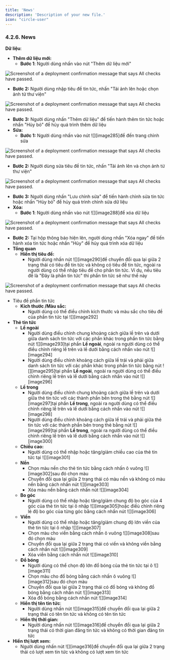 ```yaml
---
title: 'News'
description: 'Description of your new file.'
icon: "circle-user"
---
```


### **4.2.6. News** 

**Dữ liệu**: 

* **Thêm dữ liệu mới:**  
  * **Bước 1**: Người dùng nhấn vào nút "Thêm dữ liệu mới"

<Frame caption="Thêm dữ liệu mới  ">
  <img
    src="https://aimini-upload.sgp1.digitaloceanspaces.com/image169_a8189018fa.png"
    alt="Screenshot of a deployment confirmation message that says All checks have passed."
    style={{ borderRadius:"0.5rem" }}
    title=""
  />
</Frame>


  * **Bước 2:** Người dùng nhập tiêu đề tin tức, nhấn "Tải ảnh lên hoặc chọn ảnh từ thư viện"

<Frame caption="Màn hình thêm dữ liệu  ">
  <img
    src="https://aimini-upload.sgp1.digitaloceanspaces.com/image93_d0e1b33f58.png"
    alt="Screenshot of a deployment confirmation message that says All checks have passed."
    style={{ borderRadius:"0.5rem" }}
    title=""
  />
</Frame>


  * **Bước 3:** Người dùng nhấn "Thêm dữ liệu" để tiến hành thêm tin tức hoặc nhấn "Hủy bỏ" để hủy quá trình thêm dữ liệu  
* **Sửa:**  
  * **Bước 1:** Người dùng nhấn vào nút ![][image285]để đến trang chỉnh sửa

<Frame caption="Nút chỉnh sửa ">
  <img
    src="https://aimini-upload.sgp1.digitaloceanspaces.com/image65_3b249e0f79.png"
    alt="Screenshot of a deployment confirmation message that says All checks have passed."
    style={{ borderRadius:"0.5rem" }}
    title=""
  />
</Frame>


  * **Bước 2:** Người dùng sửa tiêu đề tin tức, nhấn "Tải ảnh lên và chọn ảnh từ thư viện"

<Frame caption="Màn hình chỉnh sửa dữ liệu  ">
  <img
    src="https://aimini-upload.sgp1.digitaloceanspaces.com/image195_d958fb2143.png"
    alt="Screenshot of a deployment confirmation message that says All checks have passed."
    style={{ borderRadius:"0.5rem" }}
    title=""
  />
</Frame>

  * **Bước 3:** Người dùng nhấn "Lưu chỉnh sửa" để tiến hành chỉnh sửa tin tức hoặc nhấn "Hủy bỏ" để hủy quá trình chỉnh sửa dữ liệu  
* **Xóa:**  
  * **Bước 1**: Người dùng nhấn vào nút ![][image288]để xóa dữ liệu

<Frame caption="Nút xóa dữ liệu   ">
  <img
    src="https://aimini-upload.sgp1.digitaloceanspaces.com/image163_d9ff8be9bc.png"
    alt="Screenshot of a deployment confirmation message that says All checks have passed."
    style={{ borderRadius:"0.5rem" }}
    title=""
  />
</Frame>

  * **Bước 2:** Tại hộp thông báo hiện lên, người dùng nhấn "Xóa ngay" để tiến hành xóa tin tức hoặc nhấn "Hủy" để hủy quá trình xóa dữ liệu  
* **Tổng quan**  
  * **Hiển thị tiêu đề:**  
    * Người dùng nhấn nút ![][image290]để chuyển đổi qua lại giữa 2 trạng thái có tiêu đề tin tức và không có tiêu đề tin tức, ngoài ra người dùng có thể nhập tiêu đề cho phần tin tức. Ví dụ, nếu tiêu đề là "Đây là phần tin tức" thì phần tin tức sẽ như thế này

<Frame caption=" ">
  <img
    src="https://aimini-upload.sgp1.digitaloceanspaces.com/image15_edc786c82c.png"
    alt="Screenshot of a deployment confirmation message that says All checks have passed."
    style={{ borderRadius:"0.5rem" }}
    title=""
  />
</Frame>


* Tiêu đề phần tin tức  
  * **Kích thước /Màu sắc:**  
    * Người dùng có thể điều chỉnh kích thước và màu sắc cho tiêu đề của phần tin tức tại ![][image292]  
* **Thẻ tin tức**  
  * **Lề ngoài**  
    * Người dùng điều chỉnh chung khoảng cách giữa lề trên và dưới giữa danh sách tin tức với các phần khác trong phần tin tức bằng nút ![][image293]tại phần **Lề ngoài**, ngoài ra người dùng có thể điều chỉnh riêng lề trên và lề dưới bằng cách nhấn vào nút ![][image294]  
    * Người dùng điều chỉnh khoảng cách giữa lề trái và phải giữa danh sách tin tức với các phần khác trong phần tin tức bằng nút ![][image295]tại phần **Lề ngoài**, ngoài ra người dùng có thể điều chỉnh riêng lề trên và lề dưới bằng cách nhấn vào nút ![][image296]  
  * **Lề trong**  
    * Người dùng điều chỉnh chung khoảng cách giữa lề trên và dưới giữa thẻ tin tức với các thành phần bên trong thẻ bằng nút ![][image297]tại phần **Lề trong**, ngoài ra người dùng có thể điều chỉnh riêng lề trên và lề dưới bằng cách nhấn vào nút ![][image298]  
    * Người dùng điều chỉnh khoảng cách giữa lề trái và phải giữa thẻ tin tức với các thành phần bên trong thẻ bằng nút ![][image299]tại phần **Lề trong**, ngoài ra người dùng có thể điều chỉnh riêng lề trên và lề dưới bằng cách nhấn vào nút ![][image300]  
  * **Chiều cao:**  
    * Người dùng có thể nhập hoặc tăng/giảm chiều cao của thẻ tin tức tại ![][image301]  
  * **Nền**  
    * Chọn màu nền cho thẻ tin tức bằng cách nhấn ô vuông ![][image302]sau đó chọn màu  
    * Chuyển đổi qua lại giữa 2 trạng thái có màu nền và không có màu nền bằng cách nhấn nút ![][image303]  
    * Xóa màu nền bằng cách nhấn nút ![][image304]  
  * **Bo góc**  
    * Người dùng có thể nhập hoặc tăng/giảm chung độ bo góc của 4 góc của thẻ tin tức tại ô nhập ![][image305]hoặc điềù chỉnh riêng lẻ độ bo góc của từng góc bằng cách nhấn nút ![][image306]  
  * **Viền**  
    * Người dùng có thể nhập hoặc tăng/giảm chung độ lớn viền của thẻ tin tức tại ô nhập ![][image307]  
    * Chọn màu cho viền bằng cách nhấn ô vuông ![][image308]sau đó chọn màu  
    * Chuyển đổi qua lại giữa 2 trạng thái có viền và không viền bằng cách nhấn nút ![][image309]  
    * Xóa viền bằng cách nhấn nút ![][image310]  
  * **Đổ bóng**  
    * Người dùng có thể chọn độ lớn đổ bóng của thẻ tin tức tại ô ![][image311]  
    * Chọn màu cho đổ bóng bằng cách nhấn ô vuông ![][image312]sau đó chọn màu  
    * Chuyển đổi qua lại giữa 2 trạng thái có đổ bóng và không đổ bóng bằng cách nhấn nút ![][image313]  
    * Xóa đổ bóng bằng cách nhấn nút ![][image314]  
  * **Hiển thị tên tin tức**:  
    * Người dùng nhấn nút ![][image315]để chuyển đổi qua lại giữa 2 trạng thái có tên tin tức và không có tên tin tức  
  * **Hiển thị thời gian:**  
    * Người dùng nhấn nút ![][image316]để chuyển đổi qua lại giữa 2 trạng thái có thời gian đăng tin tức và không có thời gian đăng tin tức  
* **Hiển thị lượt xem:**  
  * Người dùng nhấn nút ![][image316]để chuyển đổi qua lại giữa 2 trạng thái có lượt xem tin tức và không có lượt xem tin tức

